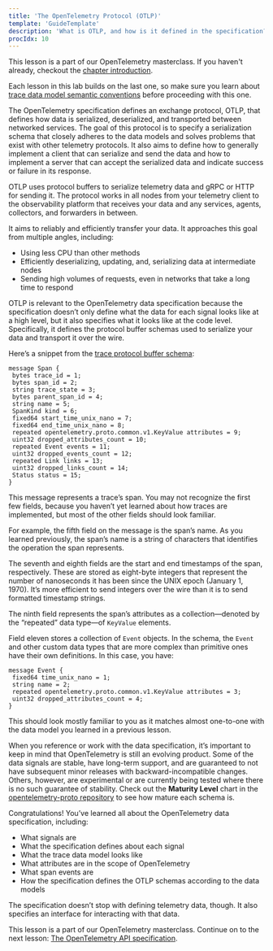 ```yaml
---
title: 'The OpenTelemetry Protocol (OTLP)'
template: 'GuideTemplate'
description: 'What is OTLP, and how is it defined in the specification?'
procIdx: 10
---
```


<Callout variant="course">

This lesson is a part of our OpenTelemetry masterclass. If you haven't already, checkout the [chapter introduction](/opentelemetry-masterclass/fundamentals).

Each lesson in this lab builds on the last one, so make sure you learn about [trace data model semantic conventions](/opentelemetry-masterclass/fundamentals/trace-data-model-semantic-conventions) before proceeding with this one.

</Callout>

The OpenTelemetry specification defines an exchange protocol, OTLP, that defines how data is serialized, deserialized, and transported between networked services. The goal of this protocol is to specify a serialization schema that closely adheres to the data models and solves problems that exist with other telemetry protocols. It also aims to define how to generally implement a client that can serialize and send the data and how to implement a server that can accept the serialized data and indicate success or failure in its response.

OTLP uses protocol buffers to serialize telemetry data and gRPC or HTTP for sending it. The protocol works in all nodes from your telemetry client to the observability platform that receives your data and any services, agents, collectors, and forwarders in between.

It aims to reliably and efficiently transfer your data. It approaches this goal from multiple angles, including:

- Using less CPU than other methods
- Efficiently deserializing, updating, and, serializing data at intermediate nodes
- Sending high volumes of requests, even in networks that take a long time to respond

OTLP is relevant to the OpenTelemetry data specification because the specification doesn’t only define what the data for each signal looks like at a high level, but it also specifies what it looks like at the code level. Specifically, it defines the protocol buffer schemas used to serialize your data and transport it over the wire.

Here’s a snippet from the [trace protocol buffer schema](https://github.com/open-telemetry/opentelemetry-proto/blob/main/opentelemetry/proto/trace/v1/trace.proto):

```
message Span {
 bytes trace_id = 1;
 bytes span_id = 2;
 string trace_state = 3;
 bytes parent_span_id = 4;
 string name = 5;
 SpanKind kind = 6;
 fixed64 start_time_unix_nano = 7;
 fixed64 end_time_unix_nano = 8;
 repeated opentelemetry.proto.common.v1.KeyValue attributes = 9;
 uint32 dropped_attributes_count = 10;
 repeated Event events = 11;
 uint32 dropped_events_count = 12;
 repeated Link links = 13;
 uint32 dropped_links_count = 14;
 Status status = 15;
}
```

This message represents a trace’s span. You may not recognize the first few fields, because you haven’t yet learned about how traces are implemented, but most of the other fields should look familiar.

For example, the fifth field on the message is the span’s name. As you learned previously, the span’s name is a string of characters that identifies the operation the span represents.

The seventh and eighth fields are the start and end timestamps of the span, respectively. These are stored as eight-byte integers that represent the number of nanoseconds it has been since the UNIX epoch (January 1, 1970). It’s more efficient to send integers over the wire than it is to send formatted timestamp strings.

The ninth field represents the span’s attributes as a collection—denoted by the “repeated” data type—of `KeyValue` elements.

Field eleven stores a collection of `Event` objects. In the schema, the `Event` and other custom data types that are more complex than primitive ones have their own definitions. In this case, you have:

```
message Event {
 fixed64 time_unix_nano = 1;
 string name = 2;
 repeated opentelemetry.proto.common.v1.KeyValue attributes = 3;
 uint32 dropped_attributes_count = 4;
}
```

This should look mostly familiar to you as it matches almost one-to-one with the data model you learned in a previous lesson.

When you reference or work with the data specification, it’s important to keep in mind that OpenTelemetry is still an evolving product. Some of the data signals are stable, have long-term support, and are guaranteed to not have subsequent minor releases with backward-incompatible changes. Others, however, are experimental or are currently being tested where there is no such guarantee of stability. Check out the **Maturity Level** chart in the [opentelemetry-proto repository](https://github.com/open-telemetry/opentelemetry-proto#maturity-level) to see how mature each schema is.

Congratulations! You’ve learned all about the OpenTelemetry data specification, including:

- What signals are
- What the specification defines about each signal
- What the trace data model looks like
- What attributes are in the scope of OpenTelemetry
- What span events are
- How the specification defines the OTLP schemas according to the data models

The specification doesn’t stop with defining telemetry data, though. It also specifies an interface for interacting with that data.

<Callout variant="course">

This lesson is a part of our OpenTelemetry masterclass. Continue on to the next lesson: [The OpenTelemetry API specification](/opentelemetry-masterclass/fundamentals/api).

</Callout>
